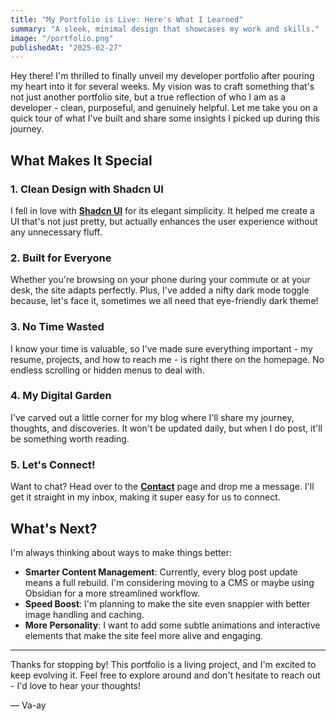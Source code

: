 ```yaml
---
title: "My Portfolio is Live: Here's What I Learned"
summary: "A sleek, minimal design that showcases my work and skills."
image: "/portfolio.png"
publishedAt: "2025-02-27"
---
```


Hey there! I'm thrilled to finally unveil my developer portfolio after pouring my heart into it for several weeks. My vision was to craft something that's not just another portfolio site, but a true reflection of who I am as a developer - clean, purposeful, and genuinely helpful. Let me take you on a quick tour of what I've built and share some insights I picked up during this journey.

## What Makes It Special

### 1. Clean Design with Shadcn UI

I fell in love with [**Shadcn UI**](https://ui.shadcn.com/) for its elegant simplicity. It helped me create a UI that's not just pretty, but actually enhances the user experience without any unnecessary fluff.

### 2. Built for Everyone

Whether you're browsing on your phone during your commute or at your desk, the site adapts perfectly. Plus, I've added a nifty dark mode toggle because, let's face it, sometimes we all need that eye-friendly dark theme!

### 3. No Time Wasted

I know your time is valuable, so I've made sure everything important - my resume, projects, and how to reach me - is right there on the homepage. No endless scrolling or hidden menus to deal with.

### 4. My Digital Garden

I've carved out a little corner for my blog where I'll share my journey, thoughts, and discoveries. It won't be updated daily, but when I do post, it'll be something worth reading.

### 5. Let's Connect!

Want to chat? Head over to the [**Contact**](/contact) page and drop me a message. I'll get it straight in my inbox, making it super easy for us to connect.

## What's Next?

I'm always thinking about ways to make things better:
- **Smarter Content Management**: Currently, every blog post update means a full rebuild. I'm considering moving to a CMS or maybe using Obsidian for a more streamlined workflow.
- **Speed Boost**: I'm planning to make the site even snappier with better image handling and caching.
- **More Personality**: I want to add some subtle animations and interactive elements that make the site feel more alive and engaging.

---

Thanks for stopping by! This portfolio is a living project, and I'm excited to keep evolving it. Feel free to explore around and don't hesitate to reach out - I'd love to hear your thoughts!

— Va-ay
